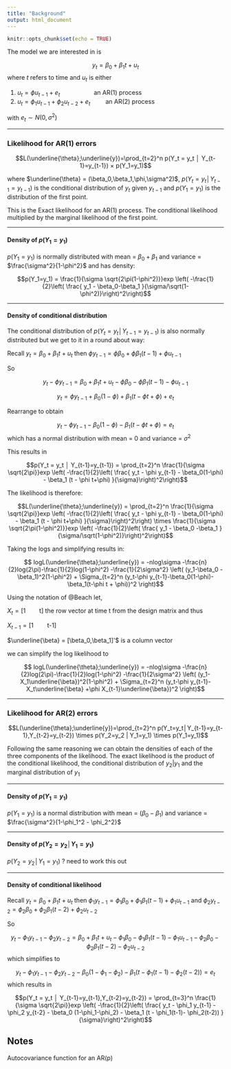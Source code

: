 ```yaml
---
title: "Background"
output: html_document
---
```


```r
knitr::opts_chunk$set(echo = TRUE)
```


The model we are interested in is 

$$y_t = \beta_0 + \beta_1 t + u_t$$
where $t$ refers to time and $u_t$ is either

1. $u_t = \phi u_{t-1} + e_t$  &nbsp;&nbsp;&nbsp;&nbsp;&nbsp;&nbsp;&nbsp;&nbsp;&nbsp;&nbsp;&nbsp;&nbsp;&nbsp;&nbsp;&nbsp;&nbsp;&nbsp;&nbsp; an AR(1) process
1. $u_t = \phi_1 u_{t-1} + \phi_2 u_{t-2} + e_t$   &nbsp;&nbsp;&nbsp;&nbsp;&nbsp;&nbsp;&nbsp;    an AR(2) process

with $e_t \sim N(0,\sigma^2)$

---

### Likelihood for AR(1) errors


$$L(\underline{\theta};\underline{y})=\prod_{t=2}^n p(Y_t = y_t │ Y_{t-1}=y_{t-1}) × p(Y_1=y_1)$$

where $\underline{\theta} = (\beta_0,\beta_1,\phi,\sigma^2)$, $p(Y_t = y_t │ Y_{t-1}=y_{t-1})$ is the conditional distribution of $y_t$ given $y_{t-1}$ and $p(Y_1=y_1)$ is the distribution of the first point.

This is the Exact likelihood for an AR(1) process. The conditional likelihood multiplied by the marginal likelihood of the first point.

---


#### Density of $p(Y_1=y_1)$



$p(Y_1=y_1)$ is normally distributed with mean = $\beta_0 + \beta_1$ and variance = $\frac{\sigma^2}{1-\phi^2}$ and has density:

$$p(Y_1=y_1) = \frac{1}{\sigma \sqrt{2\pi(1-\phi^2)}}exp \left( -\frac{1}{2}\left( \frac{ y_1 - \beta_0-\beta_1 }{\sigma/\sqrt(1-\phi^2)}\right)^2\right)$$

---


#### Density of conditional distribution

The conditional distribution of $p(Y_t = y_t │ Y_{t-1}=y_{t-1})$ is also normally distributed but we get to it in a round about way:


Recall $y_t = \beta_0 + \beta_1 t + u_t$ then $\phi y_{t-1} = \phi \beta_0 + \phi \beta_1 (t-1) + \phi u_{t-1}$ 

So


$$y_t - \phi y_{t-1} = \beta_0 + \beta_1 t + u_t - \phi \beta_0 - \phi\beta_1(t-1) -\phi u_{t-1}$$

$$y_t   = \phi y_{t-1} + \beta_0(1-\phi) + \beta_1 (t - \phi t+\phi) + e_t$$

Rearrange to obtain 

$$y_t   - \phi y_{t-1} - \beta_0(1-\phi) - \beta_1 (t - \phi t+\phi) = e_t$$
which has a normal distribution with mean = 0 and variance = $\sigma^2$ 

This results in 

$$p(Y_t = y_t │ Y_{t-1}=y_{t-1}) = \prod_{t=2}^n \frac{1}{\sigma \sqrt{2\pi}}exp \left( -\frac{1}{2}\left( \frac{ y_t   - \phi y_{t-1} - \beta_0(1-\phi) - \beta_1 (t - \phi t+\phi)  }{\sigma}\right)^2\right)$$

The likelihood is therefore: 

$$L(\underline{\theta};\underline{y}) = \prod_{t=2}^n \frac{1}{\sigma \sqrt{2\pi}}exp \left( -\frac{1}{2}\left( \frac{ y_t   - \phi y_{t-1} - \beta_0(1-\phi) - \beta_1 (t - \phi t+\phi)  }{\sigma}\right)^2\right) \times \frac{1}{\sigma \sqrt{2\pi(1-\phi^2)}}exp \left( -\frac{1}{2}\left( \frac{ y_1 - \beta_0 -\beta_1 }{\sigma/\sqrt(1-\phi^2)}\right)^2\right)$$

Taking the logs and simplifying results in:

$$ logL(\underline{\theta};\underline{y}) = -nlog\sigma -\frac{n}{2}log(2\pi)-\frac{1}{2}log(1-\phi^2) -\frac{1}{2\sigma^2} \left( (y_1-\beta_0 -\beta_1)^2(1-\phi^2) + \Sigma_{t=2}^n (y_t-\phi y_{t-1}-\beta_0(1-\phi)-\beta_1(t-\phi t + \phi))^2 \right)$$

Using the notation of @Beach let, 

$X_t = [1  \qquad\text{t}]$ the row vector at time t from the design matrix and thus 

$X_{t-1} = [1 \qquad\text{t-1}]$ 

$\underline{\beta} = [\beta_0,\beta_1]'$ is a column vector

we can simplify the log likelihood to

$$ logL(\underline{\theta};\underline{y}) = -nlog\sigma -\frac{n}{2}log(2\pi)-\frac{1}{2}log(1-\phi^2) -\frac{1}{2\sigma^2} \left( (y_1-X_1\underline{\beta})^2(1-\phi^2) + \Sigma_{t=2}^n (y_t-\phi y_{t-1}-X_t\underline{\beta} +\phi X_{t-1}\underline{\beta})^2 \right)$$

---


### Likelihood for AR(2) errors

$$L(\underline{\theta};\underline{y})=\prod_{t=2}^n p(Y_t=y_t│Y_{t-1}=y_{t-1},Y_{t-2}=y_{t-2}) \times p(Y_2=y_2 | Y_1=y_1) \times p(Y_1=y_1)$$

Following the same reasoning we can obtain the densities of each of the three components of the likelihood. The exact likelihood is the product of the conditional likelihood, the conditional distribution of $y_2 | y_1$ and the marginal distribution of $y_1$

---

#### Density of $p(Y_1=y_1)$

$p(Y_1=y_1)$ is a normal distribution with mean = $(\beta_0 - \beta_1)$ and variance = $\frac{\sigma^2}{1-\phi_1^2 - \phi_2^2}$

---

#### Density of $p(Y_2=y_2│Y_1=y_1)$

$p(Y_2=y_2│Y_1=y_1)$ ? need to work this out


---

#### Density of conditional likelihood

Recall $y_t = \beta_0 + \beta_1 t + u_t$ then $\phi_1 y_{t-1} = \phi_1 \beta_0 + \phi_1 \beta_1 (t-1) + \phi_1 u_{t-1}$ and  $\phi_2 y_{t-2} = \phi_2 \beta_0 + \phi_2 \beta_1 (t-2) + \phi_2 u_{t-2}$

So

$$y_t - \phi_1 y_{t-1} - \phi_2 y_{t-2} = \beta_0 + \beta_1 t + u_t - \phi_1 \beta_0 - \phi_1\beta_1(t-1) -\phi_1 u_{t-1} - \phi_2 \beta_0 - \phi_2\beta_1(t-2) -\phi_2 u_{t-2}$$
which simplifies to 

$$y_t - \phi_1 y_{t-1} - \phi_2 y_{t-2} - \beta_0 (1-\phi_1-\phi_2) - \beta_1 (t - \phi_1(t-1)- \phi_2(t-2))  = e_t$$
which results in 

$$p(Y_t = y_t │ Y_{t-1}=y_{t-1},Y_{t-2}=y_{t-2}) = \prod_{t=3}^n \frac{1}{\sigma \sqrt{2\pi}}exp \left( -\frac{1}{2}\left( \frac{ y_t - \phi_1 y_{t-1} - \phi_2 y_{t-2} - \beta_0 (1-\phi_1-\phi_2) - \beta_1 (t - \phi_1(t-1)- \phi_2(t-2))  }{\sigma}\right)^2\right)$$





## Notes

Autocovariance function for an AR(p) 




